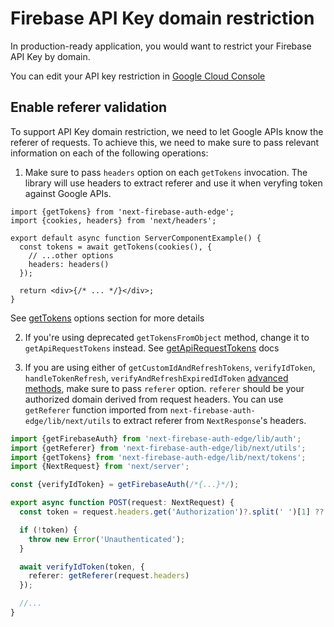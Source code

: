 # Firebase API Key domain restriction

In production-ready application, you would want to restrict your Firebase API Key by domain.

You can edit your API key restriction in [Google Cloud Console](https://console.cloud.google.com/apis/credentials)

## Enable referer validation

To support API Key domain restriction, we need to let Google APIs know the referer of requests. To achieve this, we need to make sure to pass relevant information on each of the following operations:

1. Make sure to pass `headers` option on each `getTokens` invocation. The library will use headers to extract referer and use it when veryfing token against Google APIs.

```tsx
import {getTokens} from 'next-firebase-auth-edge';
import {cookies, headers} from 'next/headers';

export default async function ServerComponentExample() {
  const tokens = await getTokens(cookies(), {
    // ...other options
    headers: headers()
  });

  return <div>{/* ... */}</div>;
}
```

See [getTokens](/docs/usage/server-components) options section for more details

2. If you're using deprecated `getTokensFromObject` method, change it to `getApiRequestTokens` instead. See [getApiRequestTokens](/docs/usage/pages-router-api-routes) docs

3. If you are using either of `getCustomIdAndRefreshTokens`, `verifyIdToken`, `handleTokenRefresh`, `verifyAndRefreshExpiredIdToken` [advanced methods](/docs/usage/advanced-usage), make sure to pass `referer` option. `referer` should be your authorized domain derived from request headers. You can use `getReferer` function imported from `next-firebase-auth-edge/lib/next/utils` to extract referer from `NextResponse`'s headers.

```ts
import {getFirebaseAuth} from 'next-firebase-auth-edge/lib/auth';
import {getReferer} from 'next-firebase-auth-edge/lib/next/utils';
import {getTokens} from 'next-firebase-auth-edge/lib/next/tokens';
import {NextRequest} from 'next/server';

const {verifyIdToken} = getFirebaseAuth(/*{...}*/);

export async function POST(request: NextRequest) {
  const token = request.headers.get('Authorization')?.split(' ')[1] ?? '';

  if (!token) {
    throw new Error('Unauthenticated');
  }

  await verifyIdToken(token, {
    referer: getReferer(request.headers)
  });

  //...
}
```
